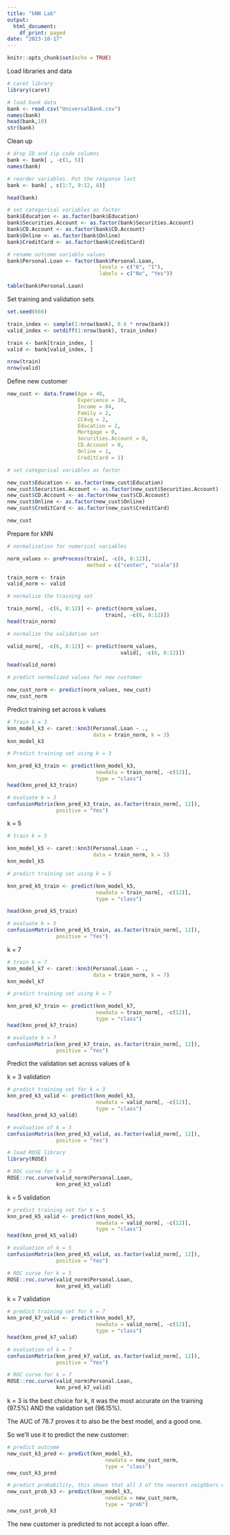 ```yaml
---
title: "kNN Lab"
output:
  html_document:
    df_print: paged
date: "2023-10-17"
---
```


```r
knitr::opts_chunk$set(echo = TRUE)
```

Load libraries and data
```r
# caret library
library(caret)

# load bank data
bank <- read.csv("UniversalBank.csv")
names(bank)
head(bank,10)
str(bank)
```
Clean up 
```r
# drop ID and zip code columns
bank <- bank[ , -c(1, 5)]
names(bank)

# reorder variables. Put the response last
bank <- bank[ , c(1:7, 9:12, 8)]

head(bank)
```

```r
# set categorical variables as factor
bank$Education <- as.factor(bank$Education)
bank$Securities.Account <- as.factor(bank$Securities.Account)
bank$CD.Account <- as.factor(bank$CD.Account) 
bank$Online <- as.factor(bank$Online) 
bank$CreditCard <- as.factor(bank$CreditCard) 

# rename outcome variable values
bank$Personal.Loan <- factor(bank$Personal.Loan,
                              levels = c("0", "1"),
                              labels = c("No", "Yes"))

table(bank$Personal.Loan)
```

Set training and validation sets 
```r
set.seed(666)

train_index <- sample(1:nrow(bank), 0.6 * nrow(bank))
valid_index <- setdiff(1:nrow(bank), train_index)

train <- bank[train_index, ]
valid <- bank[valid_index, ]

nrow(train)
nrow(valid)
```

Define new customer 
```r
new_cust <- data.frame(Age = 40,
                       Experience = 10,
                       Income = 84,
                       Family = 2,
                       CCAvg = 2,
                       Education = 2,
                       Mortgage = 0,
                       Securities.Account = 0,
                       CD.Account = 0,
                       Online = 1,
                       CreditCard = 1)

# set categorical variables as factor

new_cust$Education <- as.factor(new_cust$Education)
new_cust$Securities.Account <- as.factor(new_cust$Securities.Account)
new_cust$CD.Account <- as.factor(new_cust$CD.Account) 
new_cust$Online <- as.factor(new_cust$Online) 
new_cust$CreditCard <- as.factor(new_cust$CreditCard) 

new_cust
```

Prepare for kNN
```r
# normalisation for numerical variables

norm_values <- preProcess(train[, -c(6, 8:12)],
                          method = c("center", "scale"))

```
```r
train_norm <- train 
valid_norm <- valid
```

```r
# normalize the training set

train_norm[, -c(6, 8:12)] <- predict(norm_values,
                                train[, -c(6, 8:12)])
head(train_norm)
```

```r
# normalize the validation set 

valid_norm[, -c(6, 8:12)] <- predict(norm_values,
                                     valid[, -c(6, 8:12)])

head(valid_norm)
```

```r
# predict normalized values for new customer 

new_cust_norm <- predict(norm_values, new_cust)
new_cust_norm
```

Predict training set across k values 
```r
# Train k = 3
knn_model_k3 <- caret::knn3(Personal.Loan ~ ., 
                            data = train_norm, k = 3)
knn_model_k3
```
```r
# Predict training set using k = 3

knn_pred_k3_train <- predict(knn_model_k3, 
                             newdata = train_norm[, -c(12)], 
                             type = "class")
head(knn_pred_k3_train)
```
```r
# evaluate k = 3
confusionMatrix(knn_pred_k3_train, as.factor(train_norm[, 12]),
                positive = "Yes")
```
k = 5
```r
# train k = 5

knn_model_k5 <- caret::knn3(Personal.Loan ~ ., 
                            data = train_norm, k = 5)
knn_model_k5
```
```r
# predict training set using k = 5

knn_pred_k5_train <- predict(knn_model_k5, 
                             newdata = train_norm[, -c(12)], 
                             type = "class")

head(knn_pred_k5_train)
```

```r
# evaluate k = 5
confusionMatrix(knn_pred_k5_train, as.factor(train_norm[, 12]),
                positive = "Yes")
```
k = 7
```r
# train k = 7
knn_model_k7 <- caret::knn3(Personal.Loan ~ ., 
                            data = train_norm, k = 7)
knn_model_k7
```
```r
# predict training set using k = 7

knn_pred_k7_train <- predict(knn_model_k7, 
                             newdata = train_norm[, -c(12)], 
                             type = "class")
head(knn_pred_k7_train)
```

```r
# evaluate k = 7
confusionMatrix(knn_pred_k7_train, as.factor(train_norm[, 12]),
                positive = "Yes")
```
Predict the validation set across values of k 

k = 3 validation 
```r
# predict training set for k = 3
knn_pred_k3_valid <- predict(knn_model_k3, 
                             newdata = valid_norm[, -c(12)], 
                             type = "class")
head(knn_pred_k3_valid)
```

```r
# evaluation of k = 3
confusionMatrix(knn_pred_k3_valid, as.factor(valid_norm[, 12]),
                positive = "Yes")
```

```r
# load ROSE library
library(ROSE)

# ROC curve for k = 3
ROSE::roc.curve(valid_norm$Personal.Loan, 
                knn_pred_k3_valid)
```

k = 5 validation 
```r
# predict training set for k = 5
knn_pred_k5_valid <- predict(knn_model_k5, 
                             newdata = valid_norm[, -c(12)], 
                             type = "class")
head(knn_pred_k5_valid)
```


```r
# evaluation of k = 5
confusionMatrix(knn_pred_k5_valid, as.factor(valid_norm[, 12]),
                positive = "Yes")
```

```r
# ROC curve for k = 5
ROSE::roc.curve(valid_norm$Personal.Loan, 
                knn_pred_k5_valid)
```

k = 7 validation 
```r
# predict training set for k = 7
knn_pred_k7_valid <- predict(knn_model_k7, 
                             newdata = valid_norm[, -c(12)], 
                             type = "class")
head(knn_pred_k7_valid)
```

```r
# evaluation of k = 7
confusionMatrix(knn_pred_k7_valid, as.factor(valid_norm[, 12]),
                positive = "Yes")
```

```r
# ROC curve for k = 7 
ROSE::roc.curve(valid_norm$Personal.Loan, 
                knn_pred_k7_valid)
```
k = 3 is the best choice for k, it was the most accurate on the training (97.5%) AND the validation set (96.15%).

The AUC of 78.7 proves it to also be the best model, and a good one. 

So we'll use it to predict the new customer:

```r
# predict outcome
new_cust_k3_pred <- predict(knn_model_k3, 
                                newdata = new_cust_norm,
                                type = "class")
new_cust_k3_pred
```


```r
# predict probability, this shows that all 3 of the nearest neighbors were 'No' 
new_cust_prob_k3 <- predict(knn_model_k3, 
                                newdata = new_cust_norm,
                                type = "prob")
new_cust_prob_k3
```

The new customer is predicted to not accept a loan offer.

